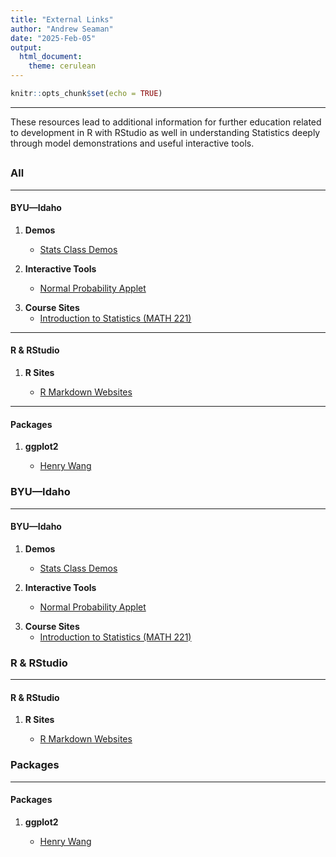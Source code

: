 ```yaml
---
title: "External Links"
author: "Andrew Seaman"
date: "2025-Feb-05"
output:
  html_document:
    theme: cerulean
---
```


```r
knitr::opts_chunk$set(echo = TRUE)
```

----

<!-- Page explanation -->
These resources lead to additional information for further education related to development in R with RStudio as well in understanding Statistics deeply through model demonstrations and useful interactive tools.





<!-- Tabset Buttons: 'All', 'BYU—Idaho', 'R & RStudio', 'Packages' -->
## {.tabset .tabset-pills .tabset-fade}
<!-- ============================================================ -->
<!-- ALL -->
<!-- ============================================================ -->
### All

----

<!-- ———————————————————————————————————————————————————————————— -->
<!--    Level 2.1 -->
#### BYU—Idaho

<!--       Text 2.1.1 -->
1. **Demos**
<!--       Object 2.1.1.1 -->

   * [Stats Class Demos](https://shiny.byui.edu/StatClass/)

<!--       Text 2.1.2 -->
2. **Interactive Tools**
<!--       Object 2.1.2.1 -->

   * [Normal Probability Applet](https://byuimath.com/apps/normprob.html)

<!--       Text 2.1.3 -->
3. **Course Sites**
<!--       Object 2.1.3.1 -->
   * [ Introduction to Statistics (MATH 221)](https://byuistats.github.io/BYUI_M221_Book/)

----

<!--    Level 2.2 -->
#### R & RStudio 

<!--       Text 2.2.1 -->
1. **R Sites**
<!--          Object 2.2.1.1 -->
    
   * [R Markdown Websites](https://rmarkdown.rstudio.com/lesson-13.html)
   
----

<!--    Level 2.3 -->
#### Packages

<!--       Text 2.3.1 -->
1. **ggplot2**
<!--          Object 2.3.1.1 -->
      
   * [Henry Wang](https://henrywang.nl/ggplot2-theme-elements-demonstration/)

<!-- ———————————————————————————————————————————————————————————— -->   





<!-- ============================================================ -->
<!-- BYU—Idaho -->
<!-- ============================================================ -->
### BYU—Idaho

----

<!--    Level 2.1 -->
#### BYU—Idaho

<!--       Text 2.1.1 -->
1. **Demos**
<!--       Object 2.1.1.1 -->

   * [Stats Class Demos](https://shiny.byui.edu/StatClass/)

<!--       Text 2.1.2 -->
2. **Interactive Tools**
<!--       Object 2.1.2.1 -->

   * [Normal Probability Applet](https://byuimath.com/apps/normprob.html)

<!--       Text 2.1.3 -->
3. **Course Sites**
<!--       Object 2.1.3.1 -->
   * [Introduction to Statistics (MATH 221)](https://byuistats.github.io/BYUI_M221_Book/)





<!-- ============================================================ -->
<!-- R & RStudio -->
<!-- ============================================================ -->
### R & RStudio

----

<!--    Level 2.2 -->
#### R & RStudio

<!--       Text 2.2.1 -->
1. **R Sites**
<!--          Object 2.2.1.1 -->
    
   * [R Markdown Websites](https://rmarkdown.rstudio.com/lesson-13.html)





<!-- ============================================================ -->
<!-- Packages -->
<!-- ============================================================ -->
### Packages

----

<!--    Level 2.3 -->
#### Packages

<!--       Text 2.3.1 -->
1. **ggplot2**
<!--          Object 2.3.1.1 -->
      
   * [Henry Wang](https://henrywang.nl/ggplot2-theme-elements-demonstration/)



##



